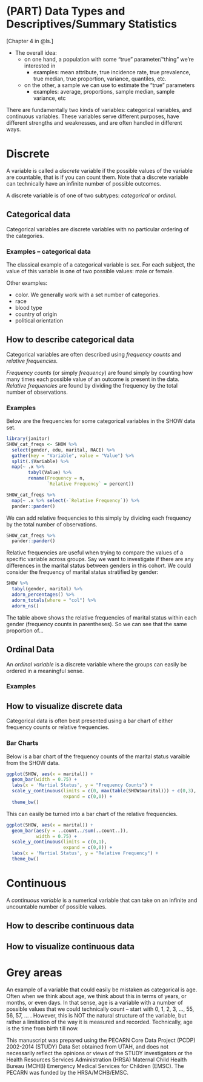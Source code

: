 # (PART) Data Types and Descriptives/Summary Statistics {-}

[Chapter 4 in @ls.]

* The overall idea: 
    - on one hand, a population with some "true" parameter/"thing" we're interested in
        - examples: mean attribute, true incidence rate, true prevalence, true median, true proportion, variance, quantiles, etc. 
    - on the other, a sample we can use to estimate the "true" parameters
        - examples: average, proportions, sample median, sample variance, etc

There are fundamentally two kinds of variables: categorical variables, and continuous variables. These variables serve different purposes, have different strengths and weaknesses, and are often handled in different ways. 

# Discrete

A variable is called a *discrete* variable if the possible values of the variable are countable, that is if you can count them. Note that a discrete variable can technically have an infinite number of possible outcomes. 

A discrete variable is of one of two subtypes: *categorical* or *ordinal*.

## Categorical data

Categorical variables are discrete variables with no particular ordering of the categories.

### Examples -- categorical data

The classical example of a categorical variable is sex. For each subject, the value of this variable is one of two possible values: male or female. 

Other examples:

* color. We generally work with a set number of categories. 
* race
* blood type
* country of origin
* political orientation




## How to describe categorical data

Categorical variables are often described using *frequency counts* and *relative frequencies*. 

*Frequency counts* (or simply *frequency*) are found simply by counting how many times each possible value of an outcome is present in the data. *Relative frequencies* are found by dividing the frequency by the total number of observations. 

### Examples

Below are the frequencies for some categorical variables in the SHOW data set. 

```r
library(janitor)
SHOW_cat_freqs <- SHOW %>% 
  select(gender, edu, marital, RACE) %>% 
  gather(key = "Variable", value = "Value") %>% 
  split(.$Variable) %>% 
  map(~ .x %>% 
        tabyl(Value) %>% 
        rename(Frequency = n,
               `Relative Frequency` = percent))

SHOW_cat_freqs %>% 
  map(~ .x %>% select(-`Relative Frequency`)) %>% 
  pander::pander()
```

We can add relative frequencies to this simply by dividing each frequency by the total number of observations. 

```r
SHOW_cat_freqs %>% 
  pander::pander()
```


Relative frequencies are useful when trying to compare the values of a specific variable across groups. Say we want to investigate if there are any differences in the marital status between genders in this cohort. We could consider the frequency of marital status stratified by gender:

```r
SHOW %>% 
  tabyl(gender, marital) %>% 
  adorn_percentages() %>% 
  adorn_totals(where = "col") %>% 
  adorn_ns()
```

The table above shows the relative frequencies of marital status within each gender (frequency counts in parentheses). So we can see that the same proportion of...


## Ordinal Data

An *ordinal variable* is a discrete variable where the groups can easily be ordered in a meaningful sense. 

### Examples 



## How to visualize discrete data

Categorical data is often best presented using a bar chart of either frequency counts or relative frequencies. 

### Bar Charts

Below is a bar chart of the frequency counts of the marital status varaible from the SHOW data. 

```r
ggplot(SHOW, aes(x = marital)) + 
  geom_bar(width = 0.75) + 
  labs(x = 'Martial Status', y = "Frequency Counts") +
  scale_y_continuous(limits = c(0, max(table(SHOW$marital))) + c(0,3), 
                     expand = c(0,0)) + 
  theme_bw()
```

This can easily be turned into a bar chart of the relative frequencies. 

```r
ggplot(SHOW, aes(x = marital)) + 
  geom_bar(aes(y = ..count../sum(..count..)), 
           width = 0.75) + 
  scale_y_continuous(limits = c(0,1), 
                     expand = c(0,0)) +
  labs(x = 'Martial Status', y = "Relative Frequency") + 
  theme_bw()
```


# Continuous

A *continuous variable* is a numerical variable that can take on an infinite and uncountable number of possible values. 

## How to describe continuous data

## How to visualize continuous data

# Grey areas

An example of a variable that could easily be mistaken as categorical is age. Often when we think about age, we think about this in terms of years, or months, or even days. In that sense, age is a variable with a number of possible values that we could technically count -- start with 0, 1, 2, 3, ..., 55, 56, 57, ... . However, this is NOT the natural structure of the variable, but rather a limitation of the way it is measured and recorded. Technically, age is the time from birth till now. 



This manuscript was prepared using the PECARN Core Data Project (PCDP) 2002-2014 (STUDY) Data Set obtained from UTAH, and does not necessarily reflect the opinions or views of the STUDY investigators or the Health Resources Services Administration (HRSA) Maternal Child Health Bureau (MCHB) Emergency Medical Services for Children (EMSC). The PECARN was funded by the HRSA/MCHB/EMSC.

